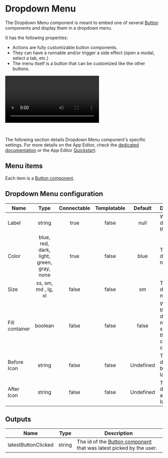 
# Dropdown Menu

The Dropdown Menu component is meant to embed one of several [Button](./button.mdx) components and display them in a dropdown menu.

It has the following properties:

- Actions are fully customizable button components.
- They can have a runnable and/or trigger a side effect (open a modal, select a tab, etc.)
- The menu itself is a button that can be customized like the other buttons.

<video
	className="border-2 rounded-lg object-cover w-full h-full dark:border-gray-800"
	controls
	src="/videos/dropdown_menu.mp4"
/>

<br />

The following section details Dropdown Menu component's specific settings. For more details on the App Editor, check the [dedicated documentation](../0_app_editor/index.mdx) or the App Editor [Quickstart](../../getting_started/7_apps_quickstart/index.mdx):

<div className="grid grid-cols-2 gap-6 mb-4">
	<DocCard
		color="orange"
		title="App Editor Documentation"
		description="The app editor is a low-code builder to create custom User Interfaces with a mix of drag-and-drop and code."
		href="/docs/apps/app_editor"
	/>
	<DocCard
		color="orange"
		title="Apps Quickstart"
		description="Learn how to build your first app in a matter of minutes."
		href="/docs/getting_started/apps_quickstart"
	/>
</div>

## Menu items

Each item is a [Button component](./button.mdx).

## Dropdown Menu configuration

| Name           |                   Type                    | Connectable | Templatable |  Default  | Description                                                    |
| -------------- | :---------------------------------------: | :---------: | :---------: | :-------: | -------------------------------------------------------------- |
| Label          |                  string                   |    true     |    false    |   null    | What's displayed o the menu.                                   |
| Color          | blue, red, dark, light, green, gray, none |    true     |    false    |   blue    | The dropdown menu color.                                       |
| Size           |            xs, sm, md , lg, xl            |    false    |    false    |    sm     | The dropdown menu size.                                        |
| Fill container |                  boolean                  |    false    |    false    |   false   | Whether the dropdown menu should fill the component container. |
| Before Icon    |                  string                   |    false    |    false    | Undefined | The icon to display before the label.                          |
| After Icon     |                  string                   |    false    |    false    | Undefined | The icon to display after the label.                           |

## Outputs

| Name    |  Type   | Description                      |
| ------- | :-----: | -------------------------------- |
| latestButtonClicked   | string  | The id of the [Button component](./button.mdx) that was latest picked by the user.      |